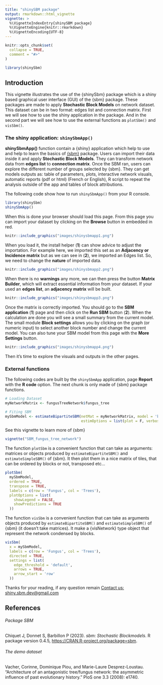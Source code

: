 ```yaml
---
title: "shinySBM package"
output: rmarkdown::html_vignette
vignette: >
  %\VignetteIndexEntry{shinySBM package}
  %\VignetteEngine{knitr::rmarkdown}
  %\VignetteEncoding{UTF-8}
---
```


```r
knitr::opts_chunk$set(
  collapse = TRUE,
  comment = "#>"
)
```

```r
library(shinySbm)
```


## Introduction

This vignette illustrates the use of the {shinySbm} package which is a shiny based graphical user interface (GUI) of the {sbm} package. These packages are made to apply **Stochastic Block Models** on network dataset. This dataset can be in two format: edges list and  connection matrix. First we will see how to use the shiny application in the package. And in the second part we will see how to use the external functions as `plotSbm()` and `visSbm()`. 

###  The shiny application: `shinySbmApp()`

**shinySbmApp()** function contain a {shiny} application which help to use and help to learn the basics of [{sbm}](https://cran.r-project.org/web/packages/sbm/index.html) package. Users can import their data inside it and apply **Stochastic Block Models**. They can transform network data from **edges list** to **connection matrix**. Once the SBM ran, users can explore the different number of groups selected by {sbm}. They can get models outputs as: table of parameters, plots, interactive network visuals, automatic reports (pdf or html) (French or English), R script to repeat the analysis outside of the app and tables of block attributions. 

The following code show how to run `shinySbmApp()` from your R console.

```r
library(shinySbm)
shinySbmApp()
```

When this is done your browser should load this page. From this page you can import your dataset by clicking on the **Browse** button in embedded in red.

```r
knitr::include_graphics("images/shinysbmapp1.png")
```

When you load it, the install helper (**1**) can show advice to adjust the importation. For example here, we imported this set as an **Adjacency or Incidence matrix** but as we can see in (**2**), we imported an Edges list.  So, we need to change the **nature** of imported data. 

```r
knitr::include_graphics("images/shinysbmapp2.png")
```

When there is no **warnings** any more, we can then press the button **Matrix Builder**, which will extract essential information from your dataset. If your used an **edges list**, an **adjacency matrix** will be built. 

```r
knitr::include_graphics("images/shinysbmapp3.png")
```

Once the matrix is correctly imported. You should go to the **SBM application** (**1**) page and then click on the **Run SBM** button (**2**). When the calculation are done you will see a small summary from the current model. The small module **Block settings** allows you by clicking on the graph (or numeric input) to select another block number and change the current model. You can also tune your SBM model from this page with the **More Settings** button. 

```r
knitr::include_graphics("images/shinysbmapp4.png")
```

Then it's time to explore the visuals and outputs in the other pages. 

###  External functions

The following codes are built by the `shinySbmApp` application, page **Report** with the **R code** option. The next chunk is only made of {sbm} package functions.

```r
# Loading Dataset 
myNetworkMatrix <- fungusTreeNetwork$fungus_tree

# Fiting SBM
mySbmModel <- estimateBipartiteSBM(netMat = myNetworkMatrix, model = 'bernoulli',
                                   estimOptions = list(plot = F, verbosity = 0))
```

See this vignette to learn more of {sbm}

```r
vignette("SBM_fungus_tree_network")
```

The function `plotSbm` is a convenient function that can take  as arguments: matrices or objects produced by `estimateBipartiteSBM()` and `estimateSimpleSBM()` of {sbm}. It then plot them in a nice matrix of tiles, that can be ordered by blocks or not, transposed etc...

```r
plotSbm(
  mySbmModel,
  ordered = TRUE,
  transpose = TRUE,
  labels = c(row = 'Fungus', col = 'Trees'),
  plotOptions = list(
    showLegend = FALSE,
    showPredictions = TRUE
  ))
```

The function `visSbm` is a convenient function that can take as arguments objects produced by `estimateBipartiteSBM()` and `estimateSimpleSBM()` of {sbm} (it doesn't take matrices). It make a {visNetwork} type object that represent the network condensed by blocks. 

```r
visSbm(
  x = mySbmModel,
  labels = c(row = 'Fungus', col = 'Trees'),
  directed = TRUE,
  settings = list(
    edge_threshold = 'default',
    arrows = TRUE,
    arrow_start = 'row'
  ))
```

Thanks for your reading, if any question remain <u>Contact us:</u>  <a href = \"mailto:shiny.sbm.dev@gmail.com?subject=[ShinySBM]\" target = \"_blank\">shiny.sbm.dev@gmail.com</a>

## References

###### Package SBM
Chiquet J, Donnet S, Barbillon P (2023). _sbm: Stochastic Blockmodels_. R package version 0.4.5, <https://CRAN.R-project.org/package=sbm>.

###### The demo dataset
Vacher, Corinne, Dominique Piou, and Marie-Laure Desprez-Loustau. "Architecture of an antagonistic tree/fungus network: the asymmetric influence of past evolutionary history." PloS one 3.3 (2008): e1740.


